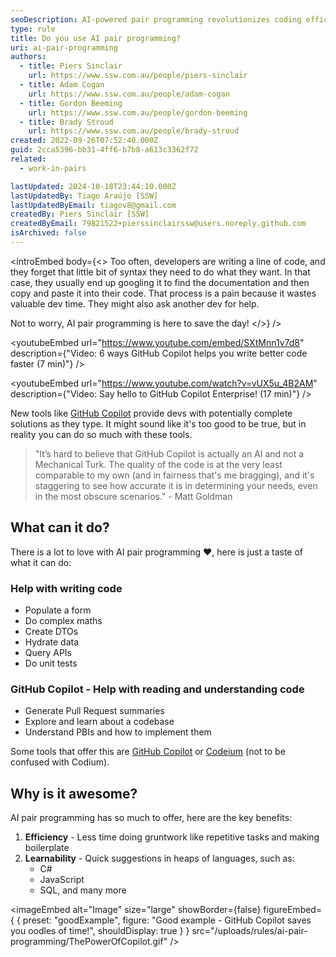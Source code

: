 ```yaml
---
seoDescription: AI-powered pair programming revolutionizes coding efficiency and accuracy, providing instant suggestions across various languages, reducing gruntwork and boosting confidence
type: rule
title: Do you use AI pair programming?
uri: ai-pair-programming
authors:
  - title: Piers Sinclair
    url: https://www.ssw.com.au/people/piers-sinclair
  - title: Adam Cogan
    url: https://www.ssw.com.au/people/adam-cogan
  - title: Gordon Beeming
    url: https://www.ssw.com.au/people/gordon-beeming
  - title: Brady Stroud
    url: https://www.ssw.com.au/people/brady-stroud
created: 2022-09-26T07:52:40.000Z
guid: 2cca5396-bb31-4ff6-b7b8-a613c3362f72
related:
  - work-in-pairs

lastUpdated: 2024-10-18T23:44:10.000Z
lastUpdatedBy: Tiago Araújo [SSW]
lastUpdatedByEmail: tiagov8@gmail.com
createdBy: Piers Sinclair [SSW]
createdByEmail: 79821522+pierssinclairssw@users.noreply.github.com
isArchived: false
---
```


<introEmbed
  body={<>
Too often, developers are writing a line of code, and they forget that little bit of syntax they need to do what they want. In that case, they usually end up googling it to find the documentation and then copy and paste it into their code. That process is a pain because it wastes valuable dev time. They might also ask another dev for help.

Not to worry, AI pair programming is here to save the day!
  </>}
/>

<youtubeEmbed url="https://www.youtube.com/embed/SXtMnn1v7d8" description={"Video: 6 ways GitHub Copilot helps you write better code faster (7 min)"} />



<youtubeEmbed url="https://www.youtube.com/watch?v=vUX5u_4B2AM" description={"Video: Say hello to GitHub Copilot Enterprise! (17 min)"} />


New tools like [GitHub Copilot](https://github.com/features/copilot) provide devs with potentially complete solutions as they type. It might sound like it's too good to be true, but in reality you can do so much with these tools.

> "It’s hard to believe that GitHub Copilot is actually an AI and not a Mechanical Turk. The quality of the code is at the very least comparable to my own (and in fairness that's me bragging), and it's staggering to see how accurate it is in determining your needs, even in the most obscure scenarios."
> \- Matt Goldman

## What can it do?

There is a lot to love with AI pair programming ❤️, here is just a taste of what it can do:

### Help with writing code

* Populate a form
* Do complex maths
* Create DTOs
* Hydrate data
* Query APIs
* Do unit tests

### GitHub Copilot - Help with reading and understanding code

* Generate Pull Request summaries
* Explore and learn about a codebase
* Understand PBIs and how to implement them

Some tools that offer this are [GitHub Copilot](https://docs.github.com/en/enterprise-cloud@latest/copilot/using-github-copilot/asking-github-copilot-questions-in-githubcom) or [Codeium](https://codeium.com/) (not to be confused with Codium).

## Why is it awesome?

AI pair programming has so much to offer, here are the key benefits:

1. **Efficiency** - Less time doing gruntwork like repetitive tasks and making boilerplate
2. **Learnability** - Quick suggestions in heaps of languages, such as:
    * C#
    * JavaScript
    * SQL, and many more

<imageEmbed
  alt="Image"
  size="large"
  showBorder={false}
  figureEmbed={ {
    preset: "goodExample",
    figure: "Good example - GitHub Copilot saves you oodles of time!",
    shouldDisplay: true
  } }
  src="/uploads/rules/ai-pair-programming/ThePowerOfCopilot.gif"
/>
